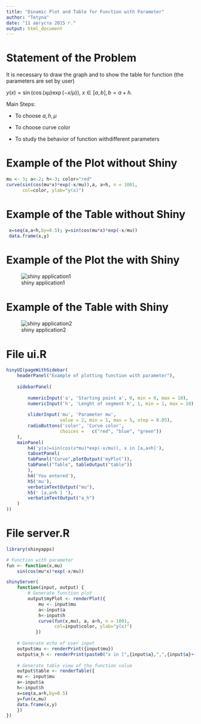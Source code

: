 ```yaml
---
title: "Dinamic Plot and Table for Function with Parameter"
author: "Tetyna"
date: "11 августа 2015 г."
output: html_document
---
```


Statement of the Problem
========================================================

It is necessary to draw the graph and to show the table for function (the parameters are set by user)

$y(x)=\sin(\cos(x \mu) \exp(-x/ \mu)),$
$x \in [a,b], b=a+h.$

Main Steps:

- To choose $a, h, \mu$

- To choose curve color

- To study the behavior of function withdifferent parameters


Example of the Plot without Shiny 
========================================================

```r
mu <- 3; a<-2; h<-3; color="red"
curve(sin(cos(mu*x)*exp(-x/mu)),a, a+h, n = 1001, 
      col=color, ylab="y(x)")
```

Example of the Table without Shiny 
========================================================

```r
 x=seq(a,a+h,by=0.5); y=sin(cos(mu*x)*exp(-x/mu))
 data.frame(x,y)
```

Example of the Plot the with Shiny 
====================================
![shiny application1](p1.png)

Example of the Table with Shiny
====================================
![shiny application2](p2.png)

File ui.R 
====================================
```r
hinyUI(pageWithSidebar(
    headerPanel("Example of plotting function with parameter"),
  
    sidebarPanel(
              
        numericInput('a', 'Starting point a', 0, min = 0, max = 10),
        numericInput('h', 'Lenght of segment h', 1, min = 1, max = 10),
       
        sliderInput('mu', 'Parameter mu',
                    value = 2, min = 1, max = 5, step = 0.05),
        radioButtons('color', 'Curve color',
                    choices =   c("red", "blue", "green"))
    ),
    mainPanel(
        h4('y(x)=sin(cos(x*mu)*exp(-x/mu)), x in [a,a+h]'),
        tabsetPanel(
        tabPanel("Curve",plotOutput('myPlot')),
        tabPanel("Table", tableOutput("table"))
        ),
        h4('You entered'),
        h5('mu'),
        verbatimTextOutput("mu"),
        h5(' [a,a+h ] '),
        verbatimTextOutput("a_h")
    )
))

```


File server.R
====================================
```r
library(shinyapps)

# Function with parameter
fun <- function(x,mu) 
    sin(cos(mu*x)*exp(-x/mu))

shinyServer(
    function(input, output) {
        # Generate function plot   
        output$myPlot <- renderPlot({
            mu <- input$mu
            a<-input$a
            h<-input$h
            curve(fun(x,mu), a, a+h, n = 1001, 
                  col=input$color, ylab="y(x)")
           })
    
    # Generate echo of user input
    output$mu <- renderPrint({input$mu})
    output$a_h <- renderPrint(paste0("x in [",{input$a},",",{input$a}+{input$h},"]"))
   
    # Generate table view of the function value
    output$table <- renderTable({
    mu <- input$mu
    a<-input$a
    h<-input$h
    x=seq(a,a+h,by=0.5)
    y=fun(x,mu)
    data.frame(x,y)
    })
})
  
```


